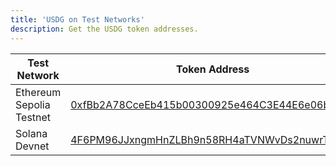 ```yaml
---
title: 'USDG on Test Networks'
description: Get the USDG token addresses.
---
```



<TestnetCaution />

| Test Network | Token Address |
| --- | --- |
| Ethereum Sepolia Testnet | [0xfBb2A78CceEb415b00300925e464C3E44E6e06b0](https://sepolia.etherscan.io/address/0xfBb2A78CceEb415b00300925e464C3E44E6e06b0) |
| Solana Devnet | [4F6PM96JJxngmHnZLBh9n58RH4aTVNWvDs2nuwrT5BP7](https://solscan.io/token/4F6PM96JJxngmHnZLBh9n58RH4aTVNWvDs2nuwrT5BP7?cluster=devnet) |
